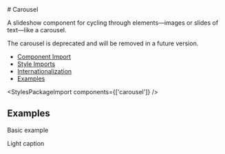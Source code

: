 
<Meta of={carouselStories} />

<div className="docs-title">
  # Carousel

  <nav>
    <link-design of={JSON.stringify(carouselStories)}></link-design>
    <NgbComponentDemoLink component="carousel" />
  </nav>
</div>

<p className="lead">
  A slideshow component for cycling through elements—images or slides of text—like a carousel.
</p>

<div className="banner banner-warning">
  The carousel is deprecated and will be removed in a future version.
</div>

<NgbComponentAlert component="carousel" />

<ul>
  <li>
    <a href="#component-import" target="_self">
      Component Import
    </a>
  </li>
  <li>
    <a href="#style-imports" target="_self">
      Style Imports
    </a>
  </li>
  <li>
    <a href="#internationalization" target="_self">
      Internationalization
    </a>
  </li>
  <li>
    <a href="#examples" target="_self">
      Examples
    </a>
  </li>
</ul>

<NgbComponentImport module="NgbCarouselModule" />

<StylesPackageImport components={['carousel']} />

<NgbComponentInternationalization />

## Examples

<PostTabs>
  <PostTabHeader panel="sampleBasic">Basic example</PostTabHeader>
  <PostTabPanel name="sampleBasic">
    <Source code={SampleBasic} language="html" />
  </PostTabPanel>

  <PostTabHeader panel="sampleLight">Light caption</PostTabHeader>
  <PostTabPanel name="sampleLight">
    <Source code={SampleLight} language="html" />
  </PostTabPanel>
</PostTabs>
